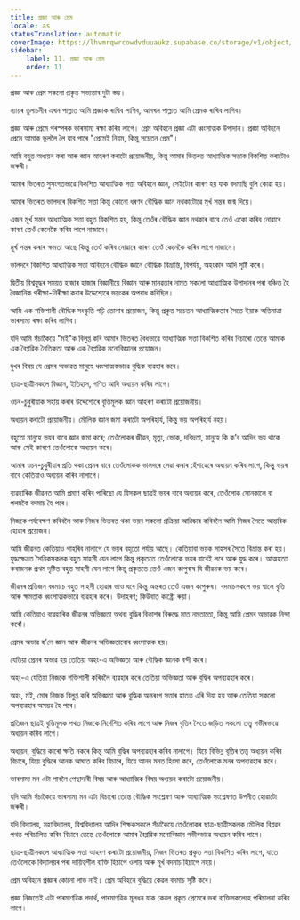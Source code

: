 ```yaml
---
title: প্ৰজ্ঞা আৰু প্ৰেম
locale: as
statusTranslation: automatic
coverImage: https://lhvmrqwrcowdvduuaukz.supabase.co/storage/v1/object/public/strapi-uploads/small_cover-educacion-fundamental.webp-2d51a7828a2b1309555be27f7e2a61a0.webp
sidebar:
    label: 11. প্ৰজ্ঞা আৰু প্ৰেম
    order: 11
---
```

প্ৰজ্ঞা আৰু প্ৰেম সকলো প্ৰকৃত সভ্যতাৰ দুটা স্তম্ভ।

ন্যায়ৰ তুলাচনীৰ এখন পাল্লাত আমি প্ৰজ্ঞাক ৰাখিব লাগিব, আনখন পাল্লাত আমি প্ৰেমক ৰাখিব লাগিব।

প্ৰজ্ঞা আৰু প্ৰেমে পৰস্পৰক ভাৰসাম্য ৰক্ষা কৰিব লাগে। প্ৰেম অবিহনে প্ৰজ্ঞা এটা ধ্বংসাত্মক উপাদান। প্ৰজ্ঞা অবিহনে প্ৰেমে আমাক ভুললৈ লৈ যাব পাৰে "প্ৰেমেই নিয়ম, কিন্তু সচেতন প্ৰেম"।

আমি বহুত অধ্যয়ন কৰা আৰু জ্ঞান আহৰণ কৰাটো প্ৰয়োজনীয়, কিন্তু আমাৰ ভিতৰত আধ্যাত্মিক সত্তাক বিকশিত কৰাটোও জৰুৰী।

আমাৰ ভিতৰত সুসংগতভাৱে বিকশিত আধ্যাত্মিক সত্তা অবিহনে জ্ঞান, সেইটোৰ কাৰণ হয় যাক বদমাছি বুলি কোৱা হয়।

আমাৰ ভিতৰত ভালদৰে বিকশিত সত্তা কিন্তু কোনো ধৰণৰ বৌদ্ধিক জ্ঞান নথকাটোৱে মূৰ্খ সন্তৰ জন্ম দিয়ে।

এজন মূৰ্খ সন্তৰ আধ্যাত্মিক সত্তা বহুত বিকশিত হয়, কিন্তু তেওঁৰ বৌদ্ধিক জ্ঞান নথকাৰ বাবে তেওঁ একো কৰিব নোৱাৰে কাৰণ তেওঁ কেনেকৈ কৰিব লাগে নাজানে।

মূৰ্খ সন্তৰ কৰাৰ ক্ষমতা আছে কিন্তু তেওঁ কৰিব নোৱাৰে কাৰণ তেওঁ কেনেকৈ কৰিব লাগে নাজানে।

ভালদৰে বিকশিত আধ্যাত্মিক সত্তা অবিহনে বৌদ্ধিক জ্ঞানে বৌদ্ধিক বিভ্ৰান্তি, বিপৰ্যয়, অহংকাৰ আদি সৃষ্টি কৰে।

দ্বিতীয় বিশ্বযুদ্ধৰ সময়ত হাজাৰ হাজাৰ বিজ্ঞানীয়ে বিজ্ঞান আৰু মানৱতাৰ নামত সকলো আধ্যাত্মিক উপাদানৰ পৰা বঞ্চিত হৈ বৈজ্ঞানিক পৰীক্ষা-নিৰীক্ষা কৰাৰ উদ্দেশ্যেৰে ভয়ংকৰ অপৰাধ কৰিছিল।

আমি এক শক্তিশালী বৌদ্ধিক সংস্কৃতি গঢ়ি তোলাৰ প্ৰয়োজন, কিন্তু প্ৰকৃত সচেতন আধ্যাত্মিকতাৰ সৈতে ইয়াক অতিমাত্ৰা ভাৰসাম্য ৰক্ষা কৰিব লাগিব।

যদি আমি সঁচাকৈয়ে "মই"ক বিলুপ্ত কৰি আমাৰ ভিতৰত বৈধভাৱে আধ্যাত্মিক সত্তা বিকশিত কৰিব বিচাৰো তেন্তে আমাক এক বৈপ্লৱিক নৈতিকতা আৰু এক বৈপ্লৱিক মনোবিজ্ঞানৰ প্ৰয়োজন।

দুখৰ বিষয় যে প্ৰেমৰ অভাৱত মানুহে ধ্বংসাত্মকভাৱে বুদ্ধিক ব্যৱহাৰ কৰে।

ছাত্ৰ-ছাত্ৰীসকলে বিজ্ঞান, ইতিহাস, গণিত আদি অধ্যয়ন কৰিব লাগে।

ওচৰ-চুবুৰীয়াক সহায় কৰাৰ উদ্দেশ্যেৰে বৃত্তিমূলক জ্ঞান আহৰণ কৰাটো প্ৰয়োজনীয়।

অধ্যয়ন কৰাটো প্ৰয়োজনীয়। মৌলিক জ্ঞান জমা কৰাটো অপৰিহাৰ্য, কিন্তু ভয় অপৰিহাৰ্য নহয়।

বহুতো মানুহে ভয়ৰ বাবে জ্ঞান জমা কৰে; তেওঁলোকৰ জীৱন, মৃত্যু, ভোক, দৰিদ্ৰতা, মানুহে কি ক’ব আদিৰ ভয় থাকে আৰু সেই কাৰণে তেওঁলোকে অধ্যয়ন কৰে।

আমাৰ ওচৰ-চুবুৰীয়াৰ প্ৰতি থকা প্ৰেমৰ বাবে তেওঁলোকক ভালদৰে সেৱা কৰাৰ হেঁপাহেৰে অধ্যয়ন কৰিব লাগে, কিন্তু ভয়ৰ বাবে কেতিয়াও অধ্যয়ন কৰিব নালাগে।

ব্যৱহাৰিক জীৱনত আমি প্ৰমাণ কৰিব পাৰিছো যে যিসকল ছাত্ৰই ভয়ৰ বাবে অধ্যয়ন কৰে, তেওঁলোক সোনকালে বা পলমকৈ বদমাচ হৈ পৰে।

নিজকে পৰ্যবেক্ষণ কৰিবলৈ আৰু নিজৰ ভিতৰত থকা ভয়ৰ সকলো প্ৰক্ৰিয়া আৱিষ্কাৰ কৰিবলৈ আমি নিজৰ সৈতে আন্তৰিক হোৱাৰ প্ৰয়োজন।

আমি জীৱনত কেতিয়াও পাহৰিব নালাগে যে ভয়ৰ বহুতো পৰ্যায় আছে। কেতিয়াবা ভয়ক সাহসৰ সৈতে বিভ্ৰান্ত কৰা হয়। যুদ্ধক্ষেত্ৰত সৈনিকসকলক বহুত সাহসী যেন লাগে কিন্তু প্ৰকৃততে তেওঁলোকে ভয়ৰ বাবেই লৰে আৰু যুদ্ধ কৰে। আত্মহত্যা কৰাজনক প্ৰথম দৃষ্টিত বহুত সাহসী যেন লাগে কিন্তু প্ৰকৃততে তেওঁ এজন কাপুৰুষ যি জীৱনক ভয় কৰে।

জীৱনৰ প্ৰতিজন বদমাচে বহুত সাহসী হোৱাৰ ভাও ধৰে কিন্তু অন্তৰত তেওঁ এজন কাপুৰুষ। বদমাচসকলে ভয় খালে বৃত্তি আৰু ক্ষমতাক ধ্বংসাত্মকভাৱে ব্যৱহাৰ কৰে। উদাহৰণ; কিউবাত কাষ্ট্ৰো ৰুয়া।

আমি কেতিয়াও ব্যৱহাৰিক জীৱনৰ অভিজ্ঞতা অথবা বুদ্ধিৰ বিকাশৰ বিৰুদ্ধে মাত নমতাতো, কিন্তু আমি প্ৰেমৰ অভাৱক নিন্দা কৰোঁ।

প্ৰেমৰ অভাৱ হ’লে জ্ঞান আৰু জীৱনৰ অভিজ্ঞতাবোৰ ধ্বংসাত্মক হয়।

যেতিয়া প্ৰেমৰ অভাৱ হয় তেতিয়া অহং-এ অভিজ্ঞতা আৰু বৌদ্ধিক জ্ঞানক বন্দী কৰে।

অহং-এ যেতিয়া নিজকে শক্তিশালী কৰিবলৈ ব্যৱহাৰ কৰে তেতিয়া অভিজ্ঞতা আৰু বুদ্ধিৰ অপব্যৱহাৰ কৰে।

অহং, মই, মোৰ নিজক বিলুপ্ত কৰি অভিজ্ঞতা আৰু বুদ্ধিক অন্তৰংগ সত্তাৰ হাতত এৰি দিয়া হয় আৰু তেতিয়া সকলো অপব্যৱহাৰ অসম্ভৱ হৈ পৰে।

প্ৰতিজন ছাত্ৰই বৃত্তিমূলক পথত নিজকে নিৰ্দেশিত কৰিব লাগে আৰু নিজৰ বৃত্তিৰ সৈতে জড়িত সকলো তত্ত্ব গভীৰভাৱে অধ্যয়ন কৰিব লাগে।

অধ্যয়ন, বুদ্ধিয়ে কাৰো ক্ষতি নকৰে কিন্তু আমি বুদ্ধিৰ অপব্যৱহাৰ কৰিব নালাগে। যিয়ে বিভিন্ন বৃত্তিৰ তত্ত্ব অধ্যয়ন কৰিব বিচাৰে, যিয়ে বুদ্ধিৰে আনক আঘাত কৰিব বিচাৰে, যিয়ে আনৰ মনত হিংসা কৰে, তেওঁলোকে মনৰ অপব্যৱহাৰ কৰে।

ভাৰসাম্য মন এটা পাবলৈ পেছাদাৰী বিষয় আৰু আধ্যাত্মিক বিষয় অধ্যয়ন কৰাটো প্ৰয়োজনীয়।

যদি আমি সঁচাকৈয়ে ভাৰসাম্য মন এটা বিচাৰো তেন্তে বৌদ্ধিক সংশ্লেষণ আৰু আধ্যাত্মিক সংশ্লেষণত উপনীত হোৱাটো জৰুৰী।

যদি বিদ্যালয়, মহাবিদ্যালয়, বিশ্ববিদ্যালয় আদিৰ শিক্ষকসকলে সঁচাকৈয়ে তেওঁলোকৰ ছাত্ৰ-ছাত্ৰীসকলক মৌলিক বিপ্লৱৰ পথত পৰিচালিত কৰিব বিচাৰে তেন্তে তেওঁলোকে আমাৰ বৈপ্লৱিক মনোবিজ্ঞান গভীৰভাৱে অধ্যয়ন কৰিব লাগে।

ছাত্ৰ-ছাত্ৰীসকলে আধ্যাত্মিক সত্তা আহৰণ কৰাটো প্ৰয়োজনীয়, নিজৰ ভিতৰত প্ৰকৃত সত্তা বিকশিত কৰিব লাগে, যাতে তেওঁলোকে বিদ্যালয়ৰ পৰা দায়িত্বশীল ব্যক্তি হিচাপে ওলায় আৰু মূৰ্খ বদমাচ হিচাপে নহয়।

প্ৰেম অবিহনে প্ৰজ্ঞাৰ কোনো লাভ নাই। প্ৰেম অবিহনে বুদ্ধিয়ে কেৱল বদমাচ সৃষ্টি কৰে।

প্ৰজ্ঞা নিজতেই এটা পাৰমাণৱিক পদাৰ্থ, পাৰমাণৱিক মূলধন যাক কেৱল প্ৰকৃত প্ৰেমেৰে ভৰা ব্যক্তিসকলেহে পৰিচালনা কৰিব লাগে।
